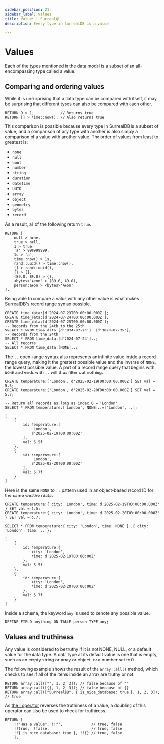 ```yaml
---
sidebar_position: 21
sidebar_label: Values
title: Values | SurrealQL
description: Every type in SurrealDB is a value

---
```


# Values

Each of the types mentioned in the data model is a subset of an all-encompassing type called a value.

## Comparing and ordering values

While it is unsurprising that a data type can be compared with itself, it may be surprising that different types can also be compared with each other.

```surql
RETURN 9 > 1;            // Returns true
RETURN [] > time::now(); // Also returns true
```

This comparison is possible because every type in SurrealDB is a subset of value, and a comparison of any type with another is also simply a comparison of a value with another value. The order of values from least to greatest is:

* `none`
* `null`
* `bool`
* `number`
* `string`
* `duration`
* `datetime`
* `UUID`
* `array`
* `object`
* `geometry`
* `bytes`
* `record`

As a result, all of the following return `true`.

```surql
RETURN [
    null > none,
    true > null,
    1 > true,
    'a' > 999999999,
    1s > 'a',
    time::now() > 1s,
    rand::uuid() > time::now(),
    [] > rand::uuid(),
    {} > [],
    (89.0, 89.0) > {},
    <bytes>'Aeon' > (89.0, 89.0),
    person:aeon > <bytes>'Aeon'
];
```

Being able to compare a value with any other value is what makes SurrealDB's record range syntax possible.

```surql
CREATE time_data:[d'2024-07-23T00:00:00.000Z'];
CREATE time_data:[d'2024-07-24T00:00:00.000Z'];
CREATE time_data:[d'2024-07-25T00:00:00.000Z'];
-- Records from the 24th to the 25th
SELECT * FROM time_data:[d'2024-07-24']..[d'2024-07-25'];
-- Records from the 24th
SELECT * FROM time_data:[d'2024-07-24']..;
-- All records
SELECT * FROM time_data:[NONE]..;
```

The `..` open-range syntax also represents an infinite value inside a record range query, making it the greatest possible value and the inverse of `NONE`, the lowest possible value. A part of a record range query that begins with `NONE` and ends with `..` will thus filter out nothing.

```surql
CREATE temperature:['London', d'2025-02-19T00:00:00.000Z'] SET val = 5.5;
CREATE temperature:['London', d'2025-02-20T00:00:00.000Z'] SET val = 5.7;

-- Return all records as long as index 0 = 'London'
SELECT * FROM temperature:['London', NONE]..=['London', ..];
```

```surql title="Output"
[
	{
		id: temperature:[
			'London',
			d'2025-02-19T00:00:00Z'
		],
		val: 5.5f
	},
	{
		id: temperature:[
			'London',
			d'2025-02-20T00:00:00Z'
		],
		val: 5.7f
	}
]
```

Here is the same `NONE` to `..` pattern used in an object-based record ID for the same weathe rdata.

```surql
CREATE temperature:{ city: 'London', time: d'2025-02-19T00:00:00.000Z' } SET val = 5.5;
CREATE temperature:{ city: 'London', time: d'2025-02-20T00:00:00.000Z' } SET val = 5.7;

SELECT * FROM temperature:{ city: 'London', time: NONE }..{ city: 'London', time: .. };
```

```surql title="Output"
[
	{
		id: temperature:{
			city: 'London',
			time: d'2025-02-19T00:00:00Z'
		},
		val: 5.5f
	},
	{
		id: temperature:{
			city: 'London',
			time: d'2025-02-20T00:00:00Z'
		},
		val: 5.7f
	}
]
```

Inside a schema, the keyword `any` is used to denote any possible value.

```surql
DEFINE FIELD anything ON TABLE person TYPE any;
```

## Values and truthiness

Any value is considered to be truthy if it is not NONE, NULL, or a default value for the data type. A data type at its default value is one that is empty, such as an empty string or array or object, or a number set to 0.

The following example shows the result of the `array::all()` method, which checks to see if all of the items inside an array are truthy or not.

```surql
RETURN array::all(["", 1, 2, 3]); // false because of ""
RETURN array::all([{}, 1, 2, 3]); // false because of {}
RETURN array::all(["SurrealDB", { is_nice_database: true }, 1, 2, 3]);  // true
```

As [the ! operator](../operators/#not) reverses the truthiness of a value, a doubling of this operator can also be used to check for truthiness.

```surql
RETURN [
    !!"Has a value", !!"",             // true, false
    !!true, !!false,                   // true, false
    !!{ is_nice_database: true }, !!{} // true, false
    ];
```